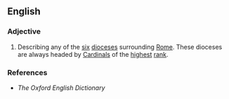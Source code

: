 ==English==

===Adjective===
{{en-adj|-}}

# {{lb|en|Christianity|in the [[Roman Catholic]] [[church]]}} Describing any of the [[six]] [[diocese]]s surrounding [[Rome]]. These dioceses are always headed by [[cardinal|Cardinals]] of the [[high#Adjective|highest]] [[rank]].

===References===
* ''The Oxford English Dictionary''